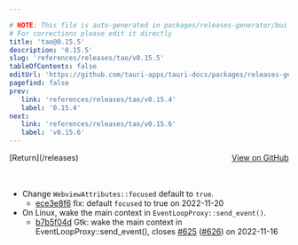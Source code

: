 ```yaml
---

# NOTE: This file is auto-generated in packages/releases-generator/build.ts
# For corrections please edit it directly
title: 'tao@0.15.5'
description: '0.15.5'
slug: 'references/releases/tao/v0.15.5'
tableOfContents: false
editUrl: 'https://github.com/tauri-apps/tauri-docs/packages/releases-generator/build.ts'
pagefind: false
prev:
   link: 'references/releases/tao/v0.15.4'
   label: '0.15.4'
next:
   link: 'references/releases/tao/v0.15.6'
   label: 'v0.15.6'
---
```


<div style="margin-bottom:3rem; display: flex; justify-content: space-between; align-items: center"><span>[Return](/releases)</span><span><a href="https://github.com/tauri-apps/tao/releases/tag/tao-v0.15.5">View on GitHub</a></span></div>

- Change `WebviewAttributes::focused` default to `true`.
  - [ece3e8f6](https://github.com/tauri-apps/tao/commit/ece3e8f6a34de21ec4c19944f668edd47ecc8ce0) fix: default `focused` to true on 2022-11-20
- On Linux, wake the main context in `EventLoopProxy::send_event()`.
  - [b7b5f04d](https://github.com/tauri-apps/tao/commit/b7b5f04d4b4c2f58146aca1b7e03223cdae74f7c) Gtk: wake the main context in EventLoopProxy::send_event(), closes [#625](https://github.com/tauri-apps/tao/pull/625) ([#626](https://github.com/tauri-apps/tao/pull/626)) on 2022-11-16

